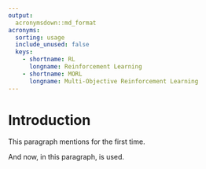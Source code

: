 ```yaml
---
output:
  acronymsdown::md_format
acronyms:
  sorting: usage
  include_unused: false
  keys:
    - shortname: RL
      longname: Reinforcement Learning
    - shortname: MORL
      longname: Multi-Objective Reinforcement Learning
---
```


# Introduction {#intro}

This paragraph mentions \acr{MORL} for the first time.

And now, in this paragraph, \acr{RL} is used.
